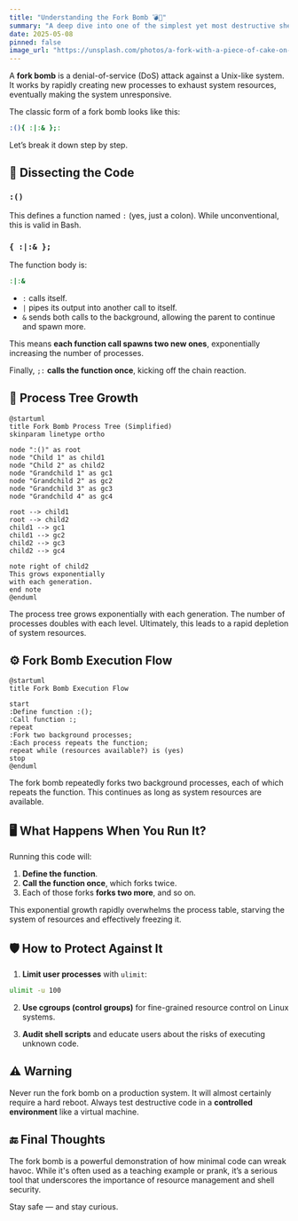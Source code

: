 ```yaml
---
title: "Understanding the Fork Bomb 💣🍴"
summary: "A deep dive into one of the simplest yet most destructive shell payloads — the fork bomb."
date: 2025-05-08
pinned: false
image_url: "https://unsplash.com/photos/a-fork-with-a-piece-of-cake-on-it-gTjGMj8c_f8"
---
```


A **fork bomb** is a denial-of-service (DoS) attack against a Unix-like system. It works by rapidly creating new processes to exhaust system resources, eventually making the system unresponsive.

The classic form of a fork bomb looks like this:

```bash
:(){ :|:& };:
```

Let’s break it down step by step.

## 🧬 Dissecting the Code

### `:()`

This defines a function named `:` (yes, just a colon). While unconventional, this is valid in Bash.

### `{ :|:& };`

The function body is:

```bash
:|:&
```

- `:` calls itself.
- `|` pipes its output into another call to itself.
- `&` sends both calls to the background, allowing the parent to continue and spawn more.

This means **each function call spawns two new ones**, exponentially increasing the number of processes.

Finally, `;:` **calls the function once**, kicking off the chain reaction.

## 🌱 Process Tree Growth

```plantuml
@startuml
title Fork Bomb Process Tree (Simplified)
skinparam linetype ortho

node ":()" as root
node "Child 1" as child1
node "Child 2" as child2
node "Grandchild 1" as gc1
node "Grandchild 2" as gc2
node "Grandchild 3" as gc3
node "Grandchild 4" as gc4

root --> child1
root --> child2
child1 --> gc1
child1 --> gc2
child2 --> gc3
child2 --> gc4

note right of child2
This grows exponentially
with each generation.
end note
@enduml
```

The process tree grows exponentially with each generation. The number of processes doubles with each level. Ultimately, this leads to a rapid depletion of system resources.

## ⚙️ Fork Bomb Execution Flow

```plantuml
@startuml
title Fork Bomb Execution Flow

start
:Define function :();
:Call function :;
repeat
:Fork two background processes;
:Each process repeats the function;
repeat while (resources available?) is (yes)
stop
@enduml
```

The fork bomb repeatedly forks two background processes, each of which repeats the function. This continues as long as system resources are available.

## 🖥️ What Happens When You Run It?

Running this code will:

1. **Define the function**.
2. **Call the function once**, which forks twice.
3. Each of those forks **forks two more**, and so on.

This exponential growth rapidly overwhelms the process table, starving the system of resources and effectively freezing it.

## 🛡️ How to Protect Against It

1. **Limit user processes** with `ulimit`:

```bash
ulimit -u 100
```

2. **Use cgroups (control groups)** for fine-grained resource control on Linux systems.

3. **Audit shell scripts** and educate users about the risks of executing unknown code.

## ⚠️ Warning

Never run the fork bomb on a production system. It will almost certainly require a hard reboot. Always test destructive code in a **controlled environment** like a virtual machine.

## 🔚 Final Thoughts

The fork bomb is a powerful demonstration of how minimal code can wreak havoc. While it's often used as a teaching example or prank, it’s a serious tool that underscores the importance of resource management and shell security.

Stay safe — and stay curious.
